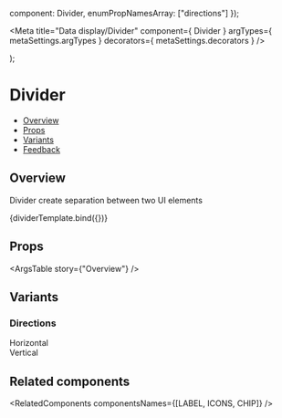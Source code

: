 
  component: Divider,
  enumPropNamesArray: ["directions"]
});

<Meta 
  title="Data display/Divider" 
  component={ Divider } 
  argTypes={ metaSettings.argTypes }
  decorators={ metaSettings.decorators } 
  />

<!--- Component template -->

  <div style={{ width: "400px", height: "40px" }}>
    <Divider {...args} />
  </div>
);

<!--- Component documentation -->

# Divider

- [Overview](#overview)
- [Props](#props)
- [Variants](#variants)
- [Feedback](#feedback)

## Overview

Divider create separation between two UI elements

<Canvas>
  <Story name="Overview">{dividerTemplate.bind({})}</Story>
</Canvas>

## Props

<ArgsTable story={"Overview"} />

## Variants

### Directions

<Canvas>
  <Story name="Directions">
    <div style={{ display: "flex", flexDirection: "column", width: "400px" }}>
      <div className={classes["divider-description-container"]} style={{ height: 40 }}>
        <span className={classes["divider-description-text"]}>Horizontal</span>
        <Divider direction={Divider.directions.HORIZONTAL} />
      </div>
      <div className={classes["divider-description-container"]}>
        <span className={classes["divider-description-text"]}>Vertical</span>
        <Divider direction={Divider.directions.VERTICAL} className={classes["divider-description-horizontal"]}/>
      </div>
    </div>
  </Story>
</Canvas>

## Related components

<RelatedComponents componentsNames={[LABEL, ICONS, CHIP]} />
